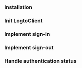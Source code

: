 

<GuideTip />

### Installation

<Installation />

### Init LogtoClient

<InitLogtoClient />

### Implement sign-in

<ImplementSignIn />

### Implement sign-out

<ImplementSignOut />

### Handle authentication status

<HandleAuthenticationStatus />

<TestYourIntegration sdk="Express" />
